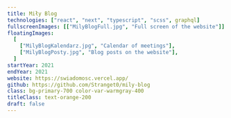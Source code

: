 ```yaml
---
title: Miły Blog
technologies: ["react", "next", "typescript", "scss", graphql]
fullscreenImages: [["MilyBlogFull.jpg", "Full screen of the website"]]
floatingImages:
  [
    ["MilyBlogKalendarz.jpg", "Calendar of meetings"],
    ["MilyBlogPosty.jpg", "Blog posts on the website"],
  ]
startYear: 2021
endYear: 2021
website: https://swiadomosc.vercel.app/
github: https://github.com/Stranget0/mily-blog
class: bg-primary-700 color-var-warmgray-400
titleClass: text-orange-200
draft: false
---
```



<AppearingLine
	class="text-subtitle-3  text-orange-300 solid-text-shadow"
	text="Professional Blog for Knowledge Exchange, Support Sharing, Group Collaboration, and Meeting Organization."
	lettersTransition
/>
<p>
	<AppearingLine as="span" text="The platform includes a well-organized " />
	<AppearingLine as="span" class="text-orange-200" text=" main page " />
	<AppearingLine as="span" text=" with " />
	<AppearingLine
		as="span"
		class="text-orange-200"
		text=" essential information,"
	/>
	<AppearingLine as="span" text=" the " />
	<AppearingLine as="span" class="text-orange-200" text=" latest video," />
	<AppearingLine as="span" text=" and various supplementary pages with a " />
	<AppearingLine
		as="span"
		class="text-orange-200"
		text="calendar, comments, posts, "
	/>
	<AppearingLine as="span" text=" and more." />
</p>
<AppearingLine class="text-label" text="Currently on temporary hiatus." />
